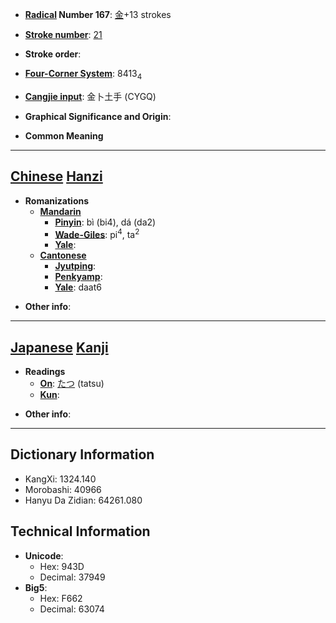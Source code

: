 * '''[[Wiktionary:Chinese radical index| Radical]] Number 167''': [[Wiktionary:Chinese radical index 金|金]]+13 strokes

* '''[[Wiktionary:Chinese total strokes index|Stroke number]]''': [[Wiktionary:Chinese total strokes index 21|21]]

* '''Stroke order''': 

* '''[[Wiktionary:Chinese four corner index|Four-Corner System]]''': 8413<sub>4</sub>

* '''[[Wiktionary:Chinese Cangjie index|Cangjie input]]''': 金卜土手 (CYGQ)

* '''Graphical Significance and Origin''': 

* '''Common Meaning'''

----

== [[Chinese]] [[Hanzi]] ==

* '''Romanizations'''
** '''[[Mandarin]]'''
*** '''[[Pinyin]]''': bì (bi4), dá (da2)
*** '''[[Wade-Giles]]''': pi<sup>4</sup>, ta<sup>2</sup>
*** '''[[Yale]]''': 
** '''[[Cantonese]]'''
*** '''[[Jyutping]]''':
*** '''[[Penkyamp]]''': 
*** '''[[Yale]]''': daat6

* '''Other info''': 

----

== [[Japanese]] [[Kanji]] ==

* '''Readings'''
** '''[[On]]''': [[たつ]] (tatsu)
** '''[[Kun]]''': 

* '''Other info''':  

----

== Dictionary Information ==

* KangXi: 1324.140
* Morobashi: 40966
* Hanyu Da Zidian: 64261.080

== Technical Information ==

* '''Unicode''':
** Hex: 943D
** Decimal: 37949
* '''Big5''':
** Hex: F662
** Decimal: 63074